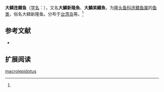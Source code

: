 {{Speciesbox
| name = 大鳞连鳍鱼
| status = 
| status_system = 
| image = 
| genus = Novaculichthys
| species = macrolepidotus
| authority = Bloch, 1791<ref name='id7810'>{{cite web| url =http://www.bioinfo.cn/db05/BjdwSpecies.php?action=view&id=7810| title =大鳞连鳍鱼| work =中国动物物种编目数据库| publisher =中国科学院微生物研究所| author =中国科学院动物研究所| accessdate =2009-04-16| deadurl =yes| archiveurl =https://web.archive.org/web/20160305053504/http://www.bioinfo.cn/db05/BjdwSpecies.php?action=view&id=7810| archivedate =2016-03-05}}</ref>
}}

'''大鳞连鳍鱼'''（[[学名|学名]]：{{lang|la|''Novaculichthys macrolepidotus''}}），又名'''大鱗新隆魚'''、'''大鱗美鰭魚'''，为[[隆头鱼科|隆头鱼科]][[连鳍鱼属|连鳍鱼属]]的[[鱼类|鱼类]]，俗名大鳞新隆鱼。分布于[[台湾岛|台湾岛]]等。<ref name='id7810'/>

== 参考文献 ==
{{reflist}}
* {{TaiBNET| zh=大鱗新隆魚 | id=382001 | binomial=Novaculichthys macrolepidotus | authority=Bloch, 1791 | var= | accessdate=2013-01-24}}

== 扩展阅读 ==
{{refbegin}}
{{wikispecies-inline|Novaculichthys macrolepidotus|大鳞连鳍鱼}}
{{refend}}
{{Taxonbar|from=Q1043341}}

[[Category:连鳍鱼属|macrolepidotus]]


{{鱸形目小作品}}